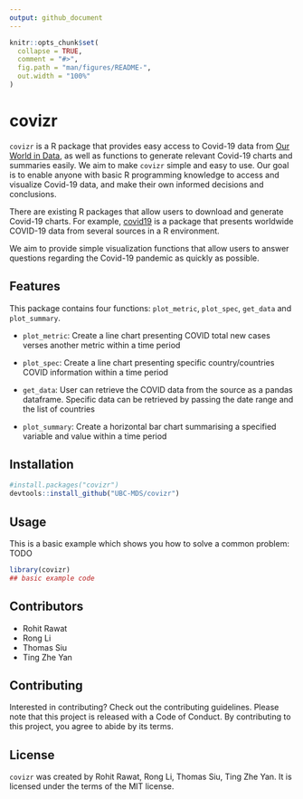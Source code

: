 ```yaml
---
output: github_document
---
```


<!-- README.md is generated from README.Rmd. Please edit that file -->

```r
knitr::opts_chunk$set(
  collapse = TRUE,
  comment = "#>",
  fig.path = "man/figures/README-",
  out.width = "100%"
)
```

# covizr

<!-- badges: start -->
<!-- badges: end -->

`covizr` is a R package that provides easy access to Covid-19 data from [Our World in Data](https://ourworldindata.org/coronavirus), as well as functions to generate relevant Covid-19 charts and summaries easily. We aim to make `covizr` simple and easy to use. Our goal is to enable anyone with basic R programming knowledge to access and visualize Covid-19 data, and make their own informed decisions and conclusions.

There are existing R packages that allow users to download and generate Covid-19 charts. For example, [covid19](https://github.com/covid19datahub/COVID19/) is a package that presents worldwide COVID-19 data from several sources in a R environment.

We aim to provide simple visualization functions that allow users to answer questions regarding the Covid-19 pandemic as quickly as possible.

## Features

This package contains four functions: `plot_metric`, `plot_spec`, `get_data` and `plot_summary`.

* `plot_metric`: Create a line chart presenting COVID total new cases verses another metric within a time period

* `plot_spec`: Create a line chart presenting specific country/countries COVID information within a time period

* `get_data`: User can retrieve the COVID data from the source as a pandas dataframe. Specific data can be retrieved by passing the date range and the list of countries

* `plot_summary`: Create a horizontal bar chart summarising a specified variable and value within a time period


## Installation

``` r
#install.packages("covizr")
devtools::install_github("UBC-MDS/covizr")
```

## Usage

This is a basic example which shows you how to solve a common problem:
TODO

```r
library(covizr)
## basic example code
```

## Contributors

* Rohit Rawat
* Rong Li
* Thomas Siu
* Ting Zhe Yan

## Contributing

Interested in contributing? Check out the contributing guidelines. Please note that this project is released with a Code of Conduct. By contributing to this project, you agree to abide by its terms.

## License

`covizr` was created by Rohit Rawat, Rong Li, Thomas Siu, Ting Zhe Yan. It is licensed under the terms of the MIT license.
